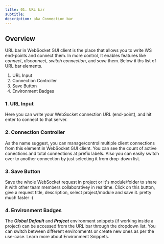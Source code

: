 ```yaml
---
title: 01. URL bar
subtitle: 
description: aka Connection bar
---
```


## Overview
URL bar in WebSocket GUI client is the place that allows you to write WS end-points and connect them. In more control, It enables features like _connect_, _disconnect_, _switch connection_, and _save_ them.
Below it ths list of URL bar elements.

 1. URL Input
 2. Connection Controller
 3. Save Button
 4. Environment Badges

### 1. URL Input
Here you can write your WebSocket connection URL (end-point), and hit enter to connect to that server. 

### 2. Connection Controller
As the name suggest, you can manage/control multiple client connections from this element in WebSocket GUI client. You can see the count of active conections and total connections at prefix labels. Also you can easily switch over to another connection by just selecting it from drop-down list.

### 3. Save Button
Save the whole WebSocket request in project or it's module/folder to share it with other team members collaborativey in realtime. Click on this button, give a request title, description, select project/module and save it. pretty much faster :)

### 4. Environment Badges
The ***Global Default*** and ***Project*** environment snippets (if working inside a project) can be accessed from the URL bar through the dropdown list. You can switch between different environments or create new ones as per the use-case. Learn more about Environment Snippets.
